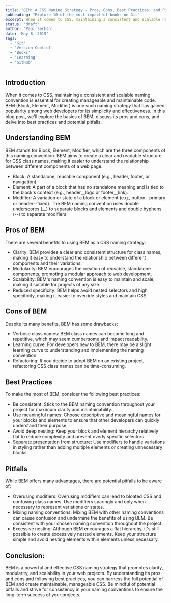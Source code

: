 ```yaml
---
title: "BEM: A CSS Naming Strategy - Pros, Cons, Best Practices, and Pitfalls"
subheading: "Explore 10 of the most impactful books on Git"
excerpt: When it comes to CSS, maintaining a consistent and scalable naming convention is essential for creating manageable and maintainable code. BEM (Block, Element, Modifier) is one such naming strategy that has gained popularity among web developers for its simplicity and effectiveness. In this blog post, we'll explore the basics of BEM, discuss its pros and cons, and delve into best practices and potential pitfalls."
status: "draft"
author: 'Paul Serban'
date: 'May 8, 2019'
tags:
  - 'Git'
  - 'Version Control'
  - 'Books'
  - 'Learning'
  - 'GitHub'
---
```


## Introduction

When it comes to CSS, maintaining a consistent and scalable naming convention is essential for creating manageable and maintainable code. BEM (Block, Element, Modifier) is one such naming strategy that has gained popularity among web developers for its simplicity and effectiveness. In this blog post, we'll explore the basics of BEM, discuss its pros and cons, and delve into best practices and potential pitfalls.

## Understanding BEM
BEM stands for Block, Element, Modifier, which are the three components of this naming convention. BEM aims to create a clear and readable structure for CSS class names, making it easier to understand the relationship between different components of a web page.

- Block: A standalone, reusable component (e.g., header, footer, or navigation).
- Element: A part of a block that has no standalone meaning and is tied to the block's context (e.g., header__logo or footer__link).
- Modifier: A variation or state of a block or element (e.g., button--primary or header--fixed).
The BEM naming convention uses double underscores (__) to separate blocks and elements and double hyphens (--) to separate modifiers.

## Pros of BEM
There are several benefits to using BEM as a CSS naming strategy:

- Clarity: BEM provides a clear and consistent structure for class names, making it easy to understand the relationship between different components and their variations.
- Modularity: BEM encourages the creation of reusable, standalone components, promoting a modular approach to web development.
- Scalability: BEM's naming convention is easy to maintain and scale, making it suitable for projects of any size.
- Reduced specificity: BEM helps avoid nested selectors and high specificity, making it easier to override styles and maintain CSS.

## Cons of BEM
Despite its many benefits, BEM has some drawbacks:

- Verbose class names: BEM class names can become long and repetitive, which may seem cumbersome and impact readability.
- Learning curve: For developers new to BEM, there may be a slight learning curve to understanding and implementing the naming convention.
- Refactoring: If you decide to adopt BEM on an existing project, refactoring CSS class names can be time-consuming.

## Best Practices
To make the most of BEM, consider the following best practices:

- Be consistent: Stick to the BEM naming convention throughout your project for maximum clarity and maintainability.
- Use meaningful names: Choose descriptive and meaningful names for your blocks and elements to ensure that other developers can quickly understand their purpose.
- Avoid deep nesting: Keep your block and element hierarchy relatively flat to reduce complexity and prevent overly specific selectors.
- Separate presentation from structure: Use modifiers to handle variations in styling rather than adding multiple elements or creating unnecessary blocks.

## Pitfalls
While BEM offers many advantages, there are potential pitfalls to be aware of:
- Overusing modifiers: Overusing modifiers can lead to bloated CSS and confusing class names. Use modifiers sparingly and only when necessary to represent variations or states.
- Mixing naming conventions: Mixing BEM with other naming conventions can cause confusion and undermine the benefits of using BEM. Be consistent with your chosen naming convention throughout the project.
- Excessive nesting: Although BEM encourages a flat hierarchy, it's still possible to create excessively nested elements. Keep your structure simple and avoid nesting elements within elements unless necessary.

## Conclusion:
BEM is a powerful and effective CSS naming strategy that promotes clarity, modularity, and scalability in your web projects. By understanding its pros and cons and following best practices, you can harness the full potential of BEM and create maintainable, manageable CSS. Be mindful of potential pitfalls and strive for consistency in your naming conventions to ensure the long-term success of your projects.